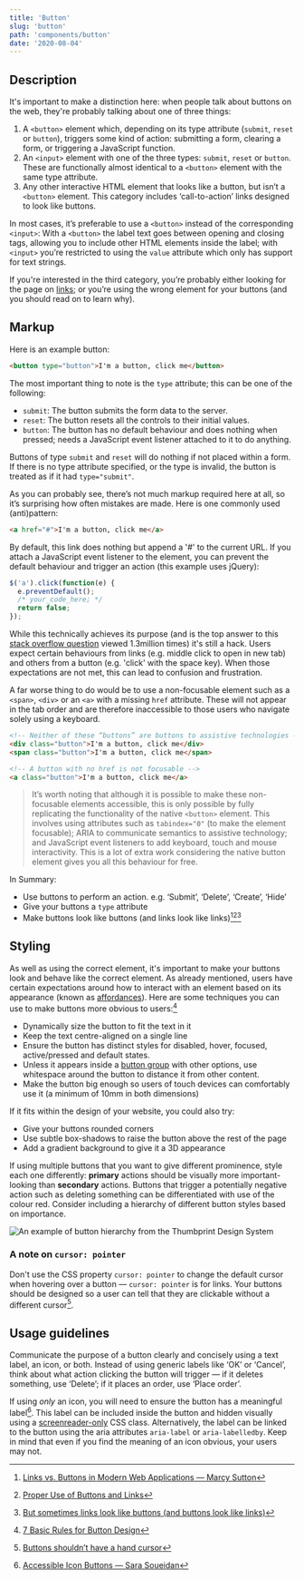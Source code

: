 ```yaml
---
title: 'Button'
slug: 'button'
path: 'components/button'
date: '2020-08-04'
---
```


## Description

It's important to make a distinction here: when people talk about buttons on the web, they're probably talking about one of three things:

1. A `<button>` element which, depending on its type attribute (`submit`, `reset` or `button`), triggers some kind of action: submitting a form, clearing a form, or triggering a JavaScript function.
2. An `<input>` element with one of the three types: `submit`, `reset` or `button`. These are functionally almost identical to a `<button>` element with the same type attribute.
3. Any other interactive HTML element that looks like a button, but isn’t a `<button>` element. This category includes ‘call-to-action’ links designed to look like buttons.

In most cases, it’s preferable to use a `<button>` instead of the corresponding `<input>`: With a `<button>` the label text goes between opening and closing tags, allowing you to include other HTML elements inside the label; with `<input>` you’re restricted to using the `value` attribute which only has support for text strings.

If you're interested in the third category, you’re probably either looking for the page on [links](/components/link); or you’re using the wrong element for your buttons (and you should read on to learn why).

## Markup

Here is an example button:

```html
<button type="button">I'm a button, click me</button>
```

The most important thing to note is the `type` attribute; this can be one of the following:

- `submit`: The button submits the form data to the server.
- `reset`: The button resets all the controls to their initial values.
- `button`: The button has no default behaviour and does nothing when pressed; needs a JavaScript event listener attached to it to do anything.

Buttons of type `submit` and `reset` will do nothing if not placed within a form. If there is no type attribute specified, or the type is invalid, the button is treated as if it had `type="submit"`.

As you can probably see, there’s not much markup required here at all, so it’s surprising how often mistakes are made. Here is one commonly used (anti)pattern:

```html
<a href="#">I'm a button, click me</a>
```

By default, this link does nothing but append a '#' to the current URL. If you attach a JavaScript event listener to the element, you can prevent the default behaviour and trigger an action (this example uses jQuery):

```javascript
$('a').click(function(e) {
  e.preventDefault();
  /* your_code_here; */
  return false;
});
```

While this technically achieves its purpose (and is the top answer to this [stack overflow question](https://stackoverflow.com/questions/1070760/javascript-function-in-href-vs-onclick) viewed 1.3million times) it's still a hack. Users expect certain behaviours from links (e.g. middle click to open in new tab) and others from a button (e.g. 'click' with the space key). When those expectations are not met, this can lead to confusion and frustration.

A far worse thing to do would be to use a non-focusable element such as a `<span>`, `<div>` or an `<a>` with a missing `href` attribute. These will not appear in the tab order and are therefore inaccessible to those users who navigate solely using a keyboard.

```html
<!-- Neither of these “buttons” are buttons to assistive technologies -->
<div class="button">I'm a button, click me</div>
<span class="button">I'm a button, click me</span>

<!-- A button with no href is not focusable -->
<a class="button">I'm a button, click me</a>
```

> It’s worth noting that although it is possible to make these non-focusable elements accessible, this is only possible by fully replicating the functionality of the native `<button>` element. This involves using attributes such as `tabindex="0"` (to make the element focusable); ARIA to communicate semantics to assistive technology; and JavaScript event listeners to add keyboard, touch and mouse interactivity. This is a lot of extra work considering the native button element gives you all this behaviour for free.

In Summary:

- Use buttons to perform an action. e.g. ‘Submit’, ‘Delete’, ‘Create’, ‘Hide’
- Give your buttons a `type` attribute
- Make buttons look like buttons (and links look like links)[^1][^2][^3]

## Styling

As well as using the correct element, it's important to make your buttons look and behave like the correct element. As already mentioned, users have certain expectations around how to interact with an element based on its appearance (known as [affordances](https://www.interaction-design.org/literature/topics/affordances)). Here are some techniques you can use to make buttons more obvious to users:[^4]

- Dynamically size the button to fit the text in it
- Keep the text centre-aligned on a single line
- Ensure the button has distinct styles for disabled, hover, focused, active/pressed and default states.
- Unless it appears inside a [button group](/components/button-group) with other options, use whitespace around the button to distance it from other content.
- Make the button big enough so users of touch devices can comfortably use it (a minimum of 10mm in both dimensions)

If it fits within the design of your website, you could also try:

- Give your buttons rounded corners
- Use subtle box-shadows to raise the button above the rest of the page
- Add a gradient background to give it a 3D appearance

If using multiple buttons that you want to give different prominence, style each one differently: **primary** actions should be visually more important-looking than **secondary** actions. Buttons that trigger a potentially negative action such as deleting something can be differentiated with use of the colour red. Consider including a hierarchy of different button styles based on importance.

![An example of button hierarchy from the Thumbprint Design System](./images/thumbprint_buttons.png)

### A note on `cursor: pointer`

Don't use the CSS property `cursor: pointer` to change the default cursor when hovering over a button — `cursor: pointer` is for links. Your buttons should be designed so a user can tell that they are clickable without a different cursor[^5].

## Usage guidelines

Communicate the purpose of a button clearly and concisely using a text label, an icon, or both. Instead of using generic labels like ‘OK’ or ‘Cancel’, think about what action clicking the button will trigger — if it deletes something, use ‘Delete’; if it places an order, use ‘Place order’.

If using _only_ an icon, you will need to ensure the button has a meaningful label[^6]. This label can be included inside the button and hidden visually using a [screenreader-only](https://www.scottohara.me/blog/2017/04/14/inclusively-hidden.html) CSS class. Alternatively, the label can be linked to the button using the aria attributes `aria-label` or `aria-labelledby`. Keep in mind that even if you find the meaning of an icon obvious, your users may not.

[^1]: [Links vs. Buttons in Modern Web Applications — Marcy Sutton](https://marcysutton.com/links-vs-buttons-in-modern-web-applications)
[^2]: [Proper Use of Buttons and Links](http://www.webaxe.org/proper-use-buttons-links/)
[^3]: [But sometimes links look like buttons (and buttons look like links)](https://medium.com/simple-human/but-sometimes-links-look-like-buttons-and-buttons-look-like-links-9b371c57b3d2)
[^4]: [7 Basic Rules for Button Design](https://uxplanet.org/7-basic-rules-for-button-design-63dcdf5676b4)
[^5]: [Buttons shouldn’t have a hand cursor](https://medium.com/simple-human/buttons-shouldnt-have-a-hand-cursor-b11e99ca374b)
[^6]: [Accessible Icon Buttons — Sara Soueidan](https://www.sarasoueidan.com/blog/accessible-icon-buttons/)
